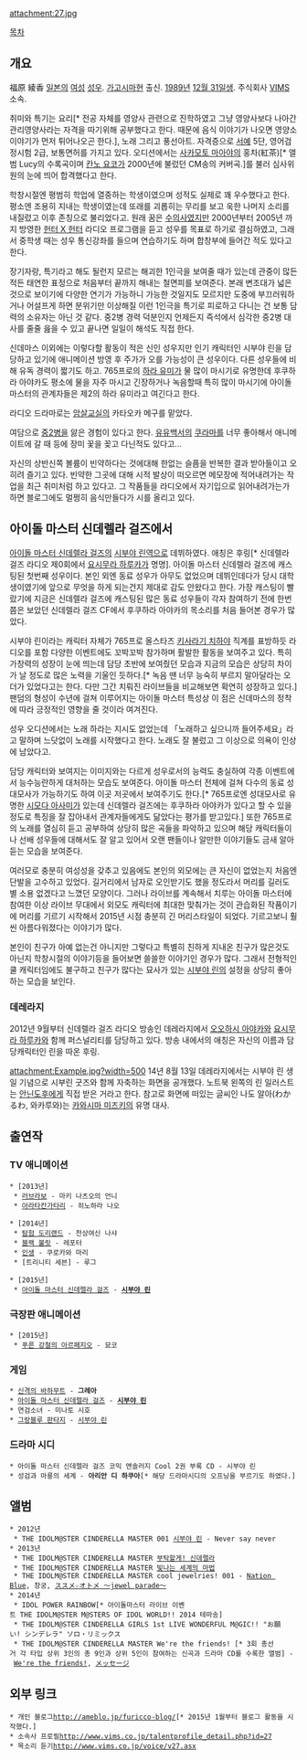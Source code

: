 attachment:27.jpg

[[목차]]
== 개요 ==
福原 綾香
[[일본]]의 [[여성]] [[성우]]. [[가고시마]][[현]] 출신. [[1989년]] [[12월 31일]]생. 주식회사 [[VIMS]] 소속.

취미와 특기는 요리[* 전공 자체를 영양사 관련으로 진학하였고 그냥 영양사보다 나아간 관리영양사라는 자격을 따기위해 공부했다고 한다. 때문에 음식 이야기가 나오면 영양소 이야기가 먼저 튀어나오곤 한다.], 노래 그리고 풍선아트. 자격증으로 [[서예]] 5단, 영어검정시험 2급, 보통면허를 가지고 있다. 오디션에서는 [[사카모토 마아야]]의 홍차(紅茶)[* 앨범 Lucy의 수록곡이며 [[칸노 요코]]가 2000년에 불렀던 CM송의 커버곡.]를 불러 심사위원의 눈에 띄어 합격했다고 한다. 

학창시절엔 평범히 학업에 열중하는 학생이였으며 성적도 실제로 꽤 우수했다고 한다. 평소엔 조용히 지내는 학생이였는데 또래를 괴롭히는 무리를 보고 욱한 나머지 소리를 내질렀고 이후 존칭으로 불리었다고. 원래 꿈은 [[수의사]]였지만 2000년부터 2005년 까지 방영한 [[헌터 X 헌터]] 라디오 프로그램을 듣고 성우를 목표로 하기로 결심하였고, 그래서 중학생 때는 성우 통신강좌를 들으며 연습하기도 하며 합창부에 들어간 적도 있다고 한다.

장기자랑, 특기라고 해도 될런지 모르는 해괴한 1인극을 보여줄 때가 있는데 관중이 많든 적든 태연한 표정으로 처음부터 끝까지 해내는 철면피를 보여준다. 본래 변조대가 넓은 것으로 보이기에 다양한 연기가 가능하니 가능한 것일지도 모르지만 도중에 부끄러워하거나 어설프게 하면 분위기만 이상해질 이런 1인극을 특기로 피로하고 다니는 건 보통 담력의 소유자는 아닌 것 같다. 중2병 경력 덕분인지 언제든지 즉석에서 심각한 중2병 대사를 줄줄 읊을 수 있고 끝나면 일일이 해석도 직접 한다. 

신데마스 이외에는 이렇다할 활동이 적은 신인 성우지만 인기 캐릭터인 시부야 린을 담당하고 있기에 애니메이션 방영 후 주가가 오를 가능성이 큰 성우이다. 다른 성우들에 비해 유독 경력이 짧기도 하고. 765프로의 [[하라 유미]]가 물 많이 마시기로 유명한데 후쿠하라 아야카도 평소에 물을 자주 마시고 긴장하거나 녹음할때 특히 많이 마시기에 아이돌 마스터의 관계자들은 제2의 하라 유미라고 여긴다고 한다. 

라디오 드라마로는 [[암살교실]]의 카타오카 메구를 맡았다.

여담으로 [[중2병]]을 앓은 경험이 있다고 한다. [[유유백서]]의 [[쿠라마(유유백서)|쿠라마]]를 너무 좋아해서 애니메이트에 갈 때 등에 장미 꽃을 꽂고 다닌적도 있다고...

자신의 상반신쪽 볼륨이 빈약하다는 것에대해 한없는 슬픔을 반복한 결과 받아들이고 오히려 즐기고 있다. 빈약한 그곳에 대해 시적 발상이 떠오르면 메모장에 적어내려가는 작업을 최근 취미처럼 하고 있다고. 그 작품들을 라디오에서 자기입으로 읽어내려가는가 하면 블로그에도 멀쩡히 음식만들다가 시를 올리고 있다. 
== 아이돌 마스터 신데렐라 걸즈에서 ==
[[아이돌 마스터 신데렐라 걸즈]]의 [[시부야 린]]역으로 데뷔하였다. 애칭은 후링[* 신데렐라 걸즈 라디오 제0회에서 [[요시무라 하루카]]가 명명]. 아이돌 마스터 신데렐라 걸즈에 캐스팅된 첫번째 성우이다. 본인 외엔 동료 성우가 아무도 없었으며 데뷔인데다가 당시 대학생이였기에 앞으로 무엇을 하게 되는건지 제대로 감도 안왔다고 한다. 가장 캐스팅이 빨랐기에 지금은 신데렐라 걸즈에 캐스팅된 많은 동료 성우들이 각자 참여하기 전에 한번쯤은 보았던 신데렐라 걸즈 CF에서 후쿠하라 아야카의 목소리를 처음 들어본 경우가 많았다. 

시부야 린이라는 캐릭터 자체가 765프로 올스타즈 [[키사라기 치하야]] 직계를 표방하듯 라디오를 포함 다양한 이벤트에도 꼬박꼬박 참가하며 활발한 활동을 보여주고 있다. 특히 가창력의 성장이 눈에 띄는데 담당 초반에 보여줬던 모습과 지금의 모습은 상당히 차이가 날 정도로 많은 노력을 기울인 듯하다.[* 녹음 땐 너무 능숙히 부르지 말아달라는 오더가 있었다고는 한다. 다만 그간 치뤄진 라이브들을 비교해보면 확연히 성장하고 있다.] 팬덤의 형성이 수년에 걸쳐 이루어지는 아이돌 마스터 특성상 이 점은 신데마스의 정착에 따라 긍정적인 영향을 줄 것이라 여겨진다.

성우 오디션에서는 노래 하라는 지시도 없었는데 「노래하고 싶으니까 들어주세요」라고 말하며 느닷없이 노래를 시작했다고 한다. 노래도 잘 불렀고 그 이상으로 의욕이 인상에 남았다고.

담당 캐릭터와 보여지는 이미지와는 다르게 성우로서의 능력도 충실하여 각종 이벤트에서 능수능란하게 대처하는 모습도 보여준다. 아이돌 마스터 전체에 걸쳐 다수의 동료 성대모사가 가능하기도 하여 이곳 저곳에서 보여주기도 한다.[* 765프로엔 성대모사로 유명한 [[시모다 아사미]]가 있는데 신데렐라 걸즈에는 후쿠하라 아야카가 있다고 할 수 있을 정도로 특징을 잘 잡아내서 관계자들에게도 닮았다는 평가를 받고있다.] 또한 765프로의 노래를 열심히 듣고 공부하여 상당히 많은 곡들을 파악하고 있으며 해당 캐릭터들이나 선배 성우들에 대해서도 잘 알고 있어서 오랜 팬들이나 알만한 이야기들도 금새 알아듣는 모습을 보여준다. 

여러모로 충분히 여성성을 갖추고 있음에도 본인의 외모에는 큰 자신이 없었는지 처음엔 단발을 고수하고 있었다. 길거리에서 남자로 오인받기도 했을 정도라서 머리를 길러도 별 소용 없겠다고 느꼈던 모양이다. 그러나 라이브를 계속해서 치루는 아이돌 마스터에 참여한 이상 라이브 무대에서 외모도 캐릭터에 최대한 맞춰가는 것이 관습화된 작품이기에 머리를 기르기 시작해서 2015년 시점 충분히 긴 머리스타일이 되었다. 기르고보니 훨씬 아름다워졌다는 이야기가 많다.

본인이 친구가 아예 없는건 아니지만 그렇다고 특별히 친하게 지내온 친구가 많은것도 아닌지 학창시절의 이야기등을 들어보면 쓸쓸한 이야기인 경우가 많다. 그래서 전형적인 쿨 캐릭터임에도 불구하고 친구가 많다는 묘사가 있는 [[시부야 린]]의 설정을 상당히 좋아하는 모습을 보인다. 
=== 데레라지 ===
2012년 9월부터 신데렐라 걸즈 라디오 방송인 데레라지에서 [[오오하시 아야카]]와 [[요시무라 하루카]]와 함께 퍼스널리티를 담당하고 있다. 방송 내에서의 애칭은 자신의 이름과 담당캐릭터인 린을 따온 후링. 

attachment:Example.jpg?width=500
14년 8월 13일 데레라지에서는 시부야 린 생일 기념으로 시부린 굿즈와 함께 자축하는 화면을 공개했다. 노트북 왼쪽의 린 일러스트는 [[안닌도후]]에게 직접 받은 거라고 한다. 참고로 화면에 떠있는 글씨인 나도 알아(わかるわ, 와카루와)는 [[카와시마 미즈키]]의 유명 대사.

== 출연작 ==
=== TV 애니메이션 ===
 * [2013년]
  * [[러브라보]] - 마키 나츠오의 언니
  * [[아라타칸가타리]] - 히노하라 나오

 * [2014년]
  * [[탐험 도리랜드]] - 천상여신 나샤
  * [[블랙 불릿]] - 레포터
  * [[인생(라이트 노벨)|인생]] - 쿠로카와 마리
  * [트리니티 세븐] - 루그

 * [2015년]
  * [[아이돌 마스터 신데렐라 걸즈/애니메이션|아이돌 마스터 신데렐라 걸즈]] - '''[[시부야 린]]'''

=== 극장판 애니메이션 ===
 * [2015년]
  * [[푸른 강철의 아르페지오]] - 묘코

=== 게임 ===
 * [[신격의 바하무트]] - '''그레아'''
 * [[아이돌 마스터 신데렐라 걸즈]] - '''[[시부야 린]]'''
 * 연검소녀 - 미나토 시호
 * [[그랑블루 판타지]] - [[시부야 린]]

=== 드라마 시디 ===
 * 아이돌 마스터 신데렐라 걸즈 코믹 앤솔러지 Cool 2권 부록 CD - 시부야 린
 * 성검과 마룡의 세계 - '''아리안 디 하쿠아'''[* 해당 드라마시디의 오프닝을 부르기도 하였다.]

== 앨범 ==
 * 2012년
  * THE IDOLM@STER CINDERELLA MASTER 001 [[시부야 린]] - Never say never
 * 2013년
  * THE IDOLM@STER CINDERELLA MASTER [[부탁할게! 신데렐라]]
  * THE IDOLM@STER CINDERELLA MASTER [[빛나는 세계의 마법]]
  * THE IDOLM@STER CINDERELLA MASTER cool jewelries! 001 - [[Nation Blue]], 창궁, [[ススメ☆オトメ ～jewel parade～]]
 * 2014년
  * IDOL POWER RAINBOW[* 아이돌마스터 라이브 이벤트 THE IDOLM@STER M@STERS OF IDOL WORLD!! 2014 테마송]
  * THE IDOLM@STER CINDERELLA GIRLS 1st LIVE WONDERFUL M@GIC!! "お願い! シンデレラ" ソロ・リミックス 
  * THE IDOLM@STER CINDERELLA MASTER We're the friends! [* 3회 총선거 각 타입 상위 3인의 총 9인과 상위 5인이 참여하는 신곡과 드라마 CD를 수록한 앨범] - [[We're the friends!]], [[メッセージ]]

== 외부 링크 ==
 * 개인 블로그[[http://ameblo.jp/furicco-blog/]][* 2015년 1월부터 블로그 활동을 시작했다.]
 * 소속사 프로필[[http://www.vims.co.jp/talentprofile_detail.php?id=27]]
 * 목소리 듣기[[http://www.vims.co.jp/voice/v27.asx]]
